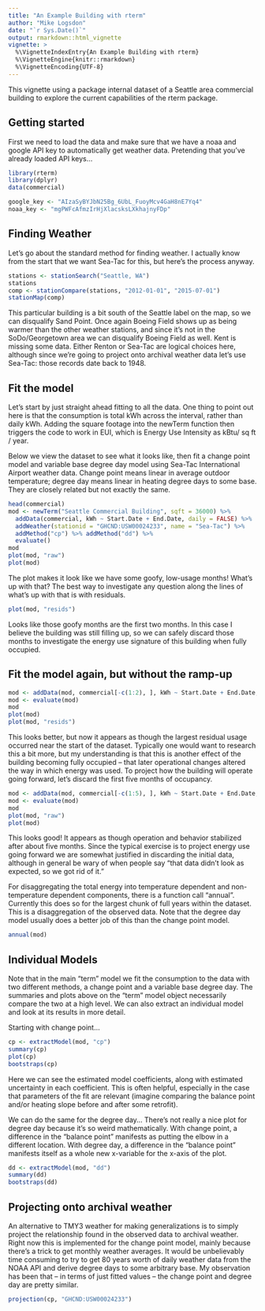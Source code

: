 ```yaml
---
title: "An Example Building with rterm"
author: "Mike Logsdon"
date: "`r Sys.Date()`"
output: rmarkdown::html_vignette
vignette: >
  %\VignetteIndexEntry{An Example Building with rterm}
  %\VignetteEngine{knitr::rmarkdown}
  %\VignetteEncoding{UTF-8}
---
```


This vignette using a package internal dataset of a Seattle area commercial building to explore the current capabilities of the rterm package.

## Getting started

First we need to load the data and make sure that we have a noaa and google API key to automatically get weather data. Pretending that you've already loaded API keys...

```r
library(rterm)
library(dplyr)
data(commercial)
```

```r
google_key <- "AIzaSyBYJbN25Bg_6UbL_FuoyMcv4GaH8nE7Yq4"
noaa_key <- "mgPWFcAfmzIrHjXlacsksLXkhajnyFDp"
```

## Finding Weather

Let's go about the standard method for finding weather. I actually know from the start that we want Sea-Tac for this, but here's the process anyway.

```r
stations <- stationSearch("Seattle, WA")
stations
comp <- stationCompare(stations, "2012-01-01", "2015-07-01")
stationMap(comp)
```

This particular building is a bit south of the Seattle label on the map, so we can disqualify Sand Point. Once again Boeing Field shows up as being warmer than the other weather stations, and since it's not in the SoDo/Georgetown area we can disqualify Boeing Field as well. Kent is missing some data. Either Renton or Sea-Tac are logical choices here, although since we're going to project onto archival weather data let's use Sea-Tac: those records date back to 1948.

## Fit the model

Let's start by just straight ahead fitting to all the data. One thing to point out here is that the consumption is total kWh across the interval, rather than daily kWh. Adding the square footage into the newTerm function then triggers the code to work in EUI, which is Energy Use Intensity as kBtu/ sq ft / year. 

Below we view the dataset to see what it looks like, then fit a change point model and variable base degree day model using Sea-Tac International Airport weather data. Change point means linear in average outdoor temperature; degree day means linear in heating degree days to some base. They are closely related but not exactly the same.

```r
head(commercial)
mod <- newTerm("Seattle Commercial Building", sqft = 36000) %>%
  addData(commercial, kWh ~ Start.Date + End.Date, daily = FALSE) %>%
  addWeather(stationid = "GHCND:USW00024233", name = "Sea-Tac") %>%
  addMethod("cp") %>% addMethod("dd") %>%
  evaluate()
mod
plot(mod, "raw")
plot(mod)
```

The plot makes it look like we have some goofy, low-usage months! What's up with that? The best way to investigate any question along the lines of what's up with that is with residuals.

```r
plot(mod, "resids")
```

Looks like those goofy months are the first two months. In this case I believe the building was still filling up, so we can safely discard those months to investigate the energy use signature of this building when fully occupied.

## Fit the model again, but without the ramp-up

```r
mod <- addData(mod, commercial[-c(1:2), ], kWh ~ Start.Date + End.Date, daily = FALSE)
mod <- evaluate(mod)
mod
plot(mod)
plot(mod, "resids")
```

This looks better, but now it appears as though the largest residual usage occurred near the start of the dataset. Typically one would want to research this a bit more, but my understanding is that this is another effect of the building becoming fully occupied -- that later operational changes altered the way in which energy was used. To project how the building will operate going forward, let's discard the first five months of occupancy.

```r
mod <- addData(mod, commercial[-c(1:5), ], kWh ~ Start.Date + End.Date, daily = FALSE)
mod <- evaluate(mod)
mod
plot(mod, "raw")
plot(mod)
```

This looks good! It appears as though operation and behavior stabilized after about five months. Since the typical exercise is to project energy use going forward we are somewhat justified in discarding the initial data, although in general be wary of when people say "that data didn't look as expected, so we got rid of it."

For disaggregating the total energy into temperature dependent and non-temperature dependent components, there is a function call "annual". Currently this does so for the largest chunk of full years within the dataset. This is a disaggregation of the observed data. Note that the degree day model usually does a better job of this than the change point model.

```r
annual(mod)
```

## Individual Models

Note that in the main "term" model we fit the consumption to the data with two different methods, a change point and a variable base degree day. The summaries and plots above on the "term" model object necessarily compare the two at a high level. We can also extract an individual model and look at its results in more detail.

Starting with change point...

```r
cp <- extractModel(mod, "cp")
summary(cp)
plot(cp)
bootstraps(cp)
```

Here we can see the estimated model coefficients, along with estimated uncertainty in each coefficient. This is often helpful, especially in the case that parameters of the fit are relevant (imagine comparing the balance point and/or heating slope before and after some retrofit).

We can do the same for the degree day... There's not really a nice plot for degree day because it's so weird mathematically. With change point, a difference in the "balance point" manifests as putting the elbow in a different location. With degree day, a difference in the "balance point" manifests itself as a whole new x-variable for the x-axis of the plot. 


```r
dd <- extractModel(mod, "dd")
summary(dd)
bootstraps(dd)
```


## Projecting onto archival weather

An alternative to TMY3 weather for making generalizations is to simply project the relationship found in the observed data to archival weather. Right now this is implemented for the change point model, mainly because there's a trick to get monthly weather averages. It would be unbelievably time consuming to try to get 80 years worth of daily weather data from the NOAA API and derive degree days to some arbitrary base. My observation has been that -- in terms of just fitted values -- the change point and degree day are pretty similar.

```r
projection(cp, "GHCND:USW00024233")
```


